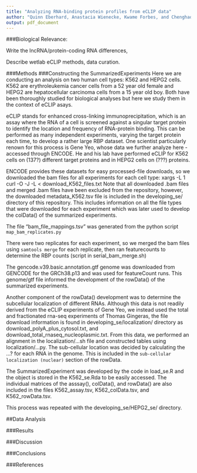 ```yaml
---
title: "Analyzing RNA-binding protein profiles from eCLIP data"
author: "Quinn Eberhard, Anastacia Wienecke, Kwame Forbes, and Chenghao Wang"
output: pdf_document
---
```


###Biological Relevance:

Write the lncRNA/protein-coding RNA differences, 

Describe wetlab eCLIP methods, data curation.


###Methods
###Constructing the SummarizedExperiments
Here we are conducting an analysis on two human cell types: K562 and HEPG2 cells.
K562 are erythroleukemia cancer cells from a 52 year old female and HEPG2 are hepatocellular carcinoma cells from a 15 year old boy. Both have been thoroughly studied for biological analyses but here we study them in the context of eCLIP asays.

eCLIP stands for enhanced cross-linking immunoprecipitation, which is an assay where the RNA of a cell is screened against a singular target protein to identify the location and frequency of RNA-protein binding. This can be performed as many independent experiments, varying the target protein each time, to develop a rather large RBP dataset. One scientist particularly renown for this process is Gene Yeo, whose data we further analyze here - accessed through ENCODE. He and his lab have performed eCLIP for K562 cells on (137?) different target proteins and in HEPG2 cells on (???) proteins.

ENCODE provides these datasets for easy processed-file downloads, so we downloaded the bam files for all experiments for each cell type:
xargs -L 1 curl -O -J -L < download_K562_files.txt
Note that all downloaded .bam files and merged .bam files have been excluded from the repository, however, the downloaded metadata_K562.tsv file is included in the developing_se/ directory of this repository. This includes information on all the file types that were downloaded for each experiment which was later used to develop the colData() of the summarized experiments.

The file "bam_file_mappings.tsv" was generated from the python script `map_bam_replicates.py`

There were two replicates for each experiment, so we merged the bam files using `samtools merge` for each replicate, then ran featurecounts to determine the RBP counts (script in serial_bam_merge.sh)


The gencode.v39.basic.annotation.gtf genome was downloaded from GENCODE for the GRCh38.p13 and was used for featureCount runs. This genome/gtf file informed the development of the rowData() of the summarized experiments.

Another component of the rowData() development was to determine the subcellular localization of different RNAs. Although this data is not readily derived from the eCLIP experiments of Gene Yeo, we instead used the total and fractionated rna-seq experiments of Thomas Gingeras, the file download information is found in developing_se/localization/ directory as download_polyA_plus_cytosol.txt, and download_total_rnaseq_nucleoplasmic.txt. From this data, we performed an alignment in the localization/...sh file and constructed tables using localization/...py. The sub-cellular location was decided by calculating the ...? for each RNA in the genome. This is included in the `sub-cellular localization (nuclear)` section of the rowData.

The SummarizedExperiment was developed by the code in load_se.R and the object is stored in the K562_se.Rda to be easily accessed. The individual matrices of the asssay(), colData(), and rowData() are also included in the files K562_assay.tsv, K562_colData.tsv, and K562_rowData.tsv. 

This process was repeated with the developing_se/HEPG2_se/ directory.

##Data Analysis



###Results


###Discussion


###Conclusions



###References

